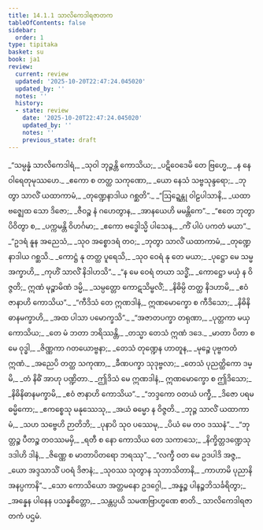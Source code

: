 ```yaml
---
title: 14.1.1 သာလိကေဒါရဇာတက
tableOfContents: false
sidebar:
  order: 1
type: tipitaka
basket: su
book: ja1
review:
  current: review
  updated: '2025-10-20T22:47:24.045020'
  updated_by: ''
  notes: ''
  history:
  - state: review
    date: '2025-10-20T22:47:24.045020'
    updated_by: ''
    notes: ''
    previous_state: draft
---
```



<DynamicBreadcrumb />


<ReviewStatus review={frontmatter.review} showDetails={true} />

<HypothesisAnnotation frontmatter={frontmatter} />

<Division number="1" book="ja1" e="ch" v="22" p="276">

<Paragraph number="2548" type="verses" book="ja1">
_“သမ္ပန္နံ သာလိကေဒါရံ,_  
_သုဝါ ဘုဉ္ဇန္တိ ကောသိယ;_  
_ပဋိဝေဒေမိ တေ ဗြဟ္မေ,_  
_န နေ ဝါရေတုမုဿဟေ._  

</Paragraph>

</Division>
<Division number="2" book="ja1" e="ch" v="22" p="276">

<Paragraph number="2549" type="verses" book="ja1">
_ဧကော စ တတ္ထ သကုဏော,_  
_ယော နေသံ သဗ္ဗသုန္ဒရော;_  
_ဘုတွာ သာလိံ ယထာကာမံ,_  
_တုဏ္ဍေနာဒါယ ဂစ္ဆတိ”._  

</Paragraph>

</Division>
<Division number="3" book="ja1" e="ch" v="22" p="309">

<Paragraph number="2550" type="verses" book="ja1">
_“ဩဍ္ဍေန္တု ဝါဠပါသာနိ,_  
_ယထာ ဗဇ္ဈေထ သော ဒိဇော;_  
_ဇီဝဉ္စ နံ ဂဟေတွာန,_  
_အာနယေဟိ မမန္တိကေ”._  

</Paragraph>

</Division>
<Division number="4" book="ja1" e="ch" v="22" p="276">

<Paragraph number="2551" type="verses" book="ja1">
_“ဧတေ ဘုတွာ ပိဝိတွာ စ,_  
_ပက္ကမန္တိ ဝိဟင်္ဂမာ;_  
_ဧကော ဗဒ္ဓေါသ္မိ ပါသေန,_  
_ကိံ ပါပံ ပကတံ မယာ”._  

</Paragraph>

</Division>
<Division number="5" book="ja1" e="ch" v="22" p="276">

<Paragraph number="2552" type="verses" book="ja1">
_“ဥဒရံ နူန အညေသံ,_  
_သုဝ အစ္စောဒရံ တဝ;_  
_ဘုတွာ သာလိံ ယထာကာမံ,_  
_တုဏ္ဍေနာဒါယ ဂစ္ဆသိ._  

</Paragraph>

</Division>
<Division number="6" book="ja1" e="ch" v="22" p="276">

<Paragraph number="2553" type="verses" book="ja1">
_ကောဋ္ဌံ နု တတ္ထ ပူရေသိ,_  
_သုဝ ဝေရံ နု တေ မယာ;_  
_ပုဋ္ဌော မေ သမ္မ အက္ခာဟိ,_  
_ကုဟိံ သာလိံ နိဒါဟသိ”._  

</Paragraph>

</Division>
<Division number="7" book="ja1" e="ch" v="22" p="276">

<Paragraph number="2554" type="verses" book="ja1">
_“န မေ ဝေရံ တယာ သဒ္ဓိံ,_  
_ကောဋ္ဌော မယှံ န ဝိဇ္ဇတိ;_  
ဣဏံ မုဉ္စာမိဏံ ဒမ္မိ,_  
_သမ္ပတ္တော ကောဋသိမ္ဗလိံ;_  
_နိဓိမ္ပိ တတ္ထ နိဒဟာမိ,_  
_ဧဝံ ဇာနာဟိ ကောသိယ”._  

</Paragraph>

</Division>
<Division number="8" book="ja1" e="ch" v="22" p="276">

<Paragraph number="2555" type="verses" book="ja1">
_“ကီဒိသံ တေ ဣဏဒါနံ,_  
ဣဏမောက္ခော စ ကီဒိသော;_  
_နိဓိနိဓာနမက္ခာဟိ,_  
_အထ ပါသာ ပမောက္ခသိ”._  

</Paragraph>

</Division>
<Division number="9" book="ja1" e="ch" v="22" p="276">

<Paragraph number="2556" type="verses" book="ja1">
_“အဇာတပက္ခာ တရုဏာ,_  
_ပုတ္တကာ မယှ ကောသိယ;_  
_တေ မံ ဘတာ ဘရိဿန္တိ,_  
_တသ္မာ တေသံ ဣဏံ ဒဒေ._  

</Paragraph>

</Division>
<Division number="10" book="ja1" e="ch" v="22" p="276">

<Paragraph number="2557" type="verses" book="ja1">
_မာတာ ပိတာ စ မေ ဝုဒ္ဓါ,_  
_ဇိဏ္ဏကာ ဂတယောဗ္ဗနာ;_  
_တေသံ တုဏ္ဍေန ဟာတူန,_  
_မုဉ္စေ ပုဗ္ဗကတံ ဣဏံ._  

</Paragraph>

</Division>
<Division number="11" book="ja1" e="ch" v="22" p="277">

<Paragraph number="2558" type="verses" book="ja1">
_အညေပိ တတ္ထ သကုဏာ,_  
_ခီဏပက္ခာ သုဒုဗ္ဗလာ;_  
_တေသံ ပုညတ္ထိကော ဒမ္မိ,_  
_တံ နိဓိံ အာဟု ပဏ္ဍိတာ._  

</Paragraph>

</Division>
<Division number="12" book="ja1" e="ch" v="22" p="277">

<Paragraph number="2559" type="verses" book="ja1">
_ဤဒိသံ မေ ဣဏဒါနံ,_  
ဣဏမောက္ခော စ ဤဒိသော;_  
_နိဓိနိဓာနမက္ခာမိ,_  
_ဧဝံ ဇာနာဟိ ကောသိယ”._  

</Paragraph>

</Division>
<Division number="13" book="ja1" e="ch" v="22" p="277">

<Paragraph number="2560" type="verses" book="ja1">
_“ဘဒ္ဒကော ဝတယံ ပက္ခီ,_  
_ဒိဇော ပရမဓမ္မိကော;_  
_ဧကစ္စေသု မနုဿေသု,_  
_အယံ ဓမ္မော န ဝိဇ္ဇတိ._  

</Paragraph>

</Division>
<Division number="14" book="ja1" e="ch" v="22" p="277">

<Paragraph number="2561" type="verses" book="ja1">
_ဘုဉ္ဇ သာလိံ ယထာကာမံ,_  
_သဟ သဗ္ဗေဟိ ဉာတိဘိ;_  
_ပုနာပိ သုဝ ပဿေမု,_  
_ပိယံ မေ တဝ ဒဿနံ”._  

</Paragraph>

</Division>
<Division number="15" book="ja1" e="ch" v="22" p="277">

<Paragraph number="2562" type="verses" book="ja1">
_“ဘုတ္တဉ္စ ပီတဉ္စ တဝဿမမှိ,_  
_ရတီ စ နော ကောသိယ တေ သကာသေ;_  
_နိက္ခိတ္တဒဏ္ဍေသု ဒဒါဟိ ဒါနံ,_  
_ဇိဏ္ဏေ စ မာတာပိတရော ဘရဿု”._  

</Paragraph>

</Division>
<Division number="16" book="ja1" e="ch" v="22" p="277">

<Paragraph number="2563" type="verses" book="ja1">
_“လက္ခီ ဝတ မေ ဥဒပါဒိ အဇ္ဇ,_  
_ယော အဒ္ဒသာသိံ ပဝရံ ဒိဇာနံ;_  
_သုဝဿ သုတွာန သုဘာသိတာနိ,_  
_ကာဟာမိ ပုညာနိ အနပ္ပကာနိ”._  

</Paragraph>

</Division>
<Division number="17" book="ja1" e="ch" v="22" p="277">

<Paragraph number="2564" type="verses" book="ja1">
_သော ကောသိယော အတ္တမနော ဥဒဂ္ဂေါ,_  
_အန္နဉ္စ ပါနဉ္စဘိသင်္ခရိတွာ;_  
_အန္နေန ပါနေန ပသန္နစိတ္တော,_  
_သန္တပ္ပယိ သမဏဗြာဟ္မဏေ စာတိ._  


</Paragraph>
</Division>

<Paragraph number="2565" type="center" book="ja1">
သာလိကေဒါရဇာတကံ ပဌမံ.
</Paragraph>